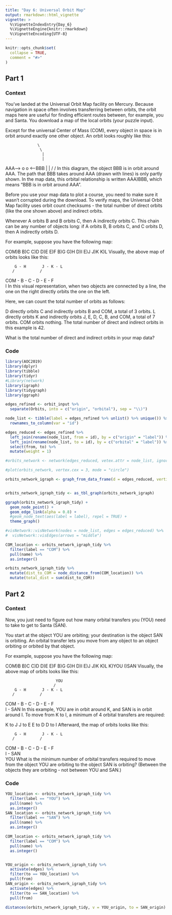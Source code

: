 ```yaml
---
title: "Day 6: Universal Orbit Map"
output: rmarkdown::html_vignette
vignette: >
  %\VignetteIndexEntry{Day_6}
  %\VignetteEngine{knitr::rmarkdown}
  %\VignetteEncoding{UTF-8}
---
```


```r
knitr::opts_chunk$set(
  collapse = TRUE,
  comment = "#>"
)
```



## Part 1
### Context

You've landed at the Universal Orbit Map facility on Mercury. Because navigation in space often involves transferring between orbits, the orbit maps here are useful for finding efficient routes between, for example, you and Santa. You download a map of the local orbits (your puzzle input).

Except for the universal Center of Mass (COM), every object in space is in orbit around exactly one other object. An orbit looks roughly like this:

                  \
                   \
                    |
                    |
AAA--> o            o <--BBB
                    |
                    |
                   /
                  /
In this diagram, the object BBB is in orbit around AAA. The path that BBB takes around AAA (drawn with lines) is only partly shown. In the map data, this orbital relationship is written AAA)BBB, which means "BBB is in orbit around AAA".

Before you use your map data to plot a course, you need to make sure it wasn't corrupted during the download. To verify maps, the Universal Orbit Map facility uses orbit count checksums - the total number of direct orbits (like the one shown above) and indirect orbits.

Whenever A orbits B and B orbits C, then A indirectly orbits C. This chain can be any number of objects long: if A orbits B, B orbits C, and C orbits D, then A indirectly orbits D.

For example, suppose you have the following map:

COM)B
B)C
C)D
D)E
E)F
B)G
G)H
D)I
E)J
J)K
K)L
Visually, the above map of orbits looks like this:

        G - H       J - K - L
       /           /
COM - B - C - D - E - F
               \
                I
In this visual representation, when two objects are connected by a line, the one on the right directly orbits the one on the left.

Here, we can count the total number of orbits as follows:

D directly orbits C and indirectly orbits B and COM, a total of 3 orbits.
L directly orbits K and indirectly orbits J, E, D, C, B, and COM, a total of 7 orbits.
COM orbits nothing.
The total number of direct and indirect orbits in this example is 42.

What is the total number of direct and indirect orbits in your map data?

### Code
```r
library(AOC2019)
library(dplyr)
library(tibble)
library(tidyr)
#Library(network)
library(igraph)
library(tidygraph)
library(ggraph)
```

```r
edges_refined <- orbit_input %>% 
  separate(Orbits, into = c("origin", "orbital"), sep = "\\)")

node_list <- tibble(label = edges_refined %>% unlist() %>% unique()) %>% 
  rownames_to_column(var = "id")

edges_reduced <- edges_refined %>% 
  left_join(rename(node_list, from = id), by = c("origin" = "label")) %>% 
  left_join(rename(node_list, to = id), by = c("orbital" = "label")) %>% 
  select(from, to) %>% 
  mutate(weight = 1)

#orbits_network <- network(edges_reduced, vetex.attr = node_list, ignore.eval = FALSE, directed = TRUE)

#plot(orbits_network, vertex.cex = 3, mode = "circle")

orbits_network_igraph <- graph_from_data_frame(d = edges_reduced, vertices = node_list, directed = TRUE)


orbits_network_igraph_tidy <- as_tbl_graph(orbits_network_igraph)

ggraph(orbits_network_igraph_tidy) +
  geom_node_point() +
  geom_edge_link(alpha = 0.8) +
  #geom_node_text(aes(label = label), repel = TRUE) +
  theme_graph()

#visNetwork::visNetwork(nodes = node_list, edges = edges_reduced) %>% 
#  visNetwork::visEdges(arrows = "middle")
```


```r
COM_location <- orbits_network_igraph_tidy %>% 
  filter(label == "COM") %>% 
  pull(name) %>% 
  as.integer()

orbits_network_igraph_tidy %>% 
  mutate(dist_to_COM = node_distance_from(COM_location)) %>% 
  mutate(total_dist = sum(dist_to_COM))
```

## Part 2

### Context

Now, you just need to figure out how many orbital transfers you (YOU) need to take to get to Santa (SAN).

You start at the object YOU are orbiting; your destination is the object SAN is orbiting. An orbital transfer lets you move from any object to an object orbiting or orbited by that object.

For example, suppose you have the following map:

COM)B
B)C
C)D
D)E
E)F
B)G
G)H
D)I
E)J
J)K
K)L
K)YOU
I)SAN
Visually, the above map of orbits looks like this:

                          YOU
                         /
        G - H       J - K - L
       /           /
COM - B - C - D - E - F
               \
                I - SAN
In this example, YOU are in orbit around K, and SAN is in orbit around I. To move from K to I, a minimum of 4 orbital transfers are required:

K to J
J to E
E to D
D to I
Afterward, the map of orbits looks like this:

        G - H       J - K - L
       /           /
COM - B - C - D - E - F
               \
                I - SAN
                 \
                  YOU
What is the minimum number of orbital transfers required to move from the object YOU are orbiting to the object SAN is orbiting? (Between the objects they are orbiting - not between YOU and SAN.)

### Code

```r






YOU_location <- orbits_network_igraph_tidy %>% 
  filter(label == "YOU") %>% 
  pull(name) %>%
  as.integer()
SAN_location <- orbits_network_igraph_tidy %>% 
  filter(label == "SAN") %>% 
  pull(name) %>%
  as.integer()

COM_location <- orbits_network_igraph_tidy %>% 
  filter(label == "COM") %>% 
  pull(name) %>% 
  as.integer()


YOU_origin <- orbits_network_igraph_tidy %>% 
  activate(edges) %>% 
  filter(to == YOU_location) %>%
  pull(from)
SAN_origin <- orbits_network_igraph_tidy %>% 
  activate(edges) %>% 
  filter(to == SAN_location) %>%
  pull(from)

distances(orbits_network_igraph_tidy, v = YOU_origin, to = SAN_origin) %>% as.integer()

```

